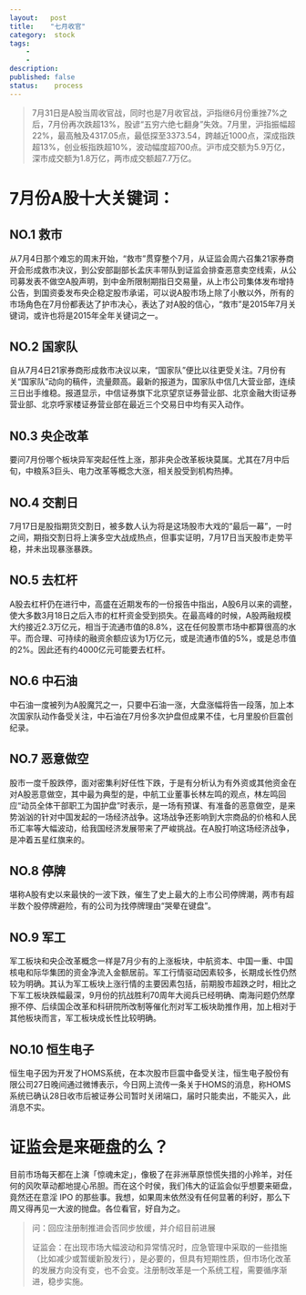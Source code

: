 ```yaml
---
layout:   post
title:    "七月收官"
category:  stock
tags:     
    -  
    -   
description: 
published: false
status:    process
---
```


> 7月31日是A股当周收官战，同时也是7月收官战，沪指继6月份重挫7%之后，7月份再次跌超13%，股谚“五穷六绝七翻身”失效。7月里，沪指振幅超22%，最高触及4317.05点，最低探至3373.54，跨越近1000点，深成指跌超13%，创业板指跌超10%，波动幅度超700点。沪市成交额为5.9万亿，深市成交额为1.8万亿，两市成交额超7.7万亿。

# 7月份A股十大关键词：

## NO.1 救市

从7月4日那个难忘的周末开始，“救市”贯穿整个7月，从证监会周六召集21家券商开会形成救市决议，到公安部副部长孟庆丰带队到证监会排查恶意卖空线索，从公司募发表不做空A股声明，到中金所限制期指日交易量，从上市公司集体发布增持公告，到国资委发布央企稳定股市承诺，可以说A股市场上除了小散以外，所有的市场角色在7月份都表达了护市决心，表达了对A股的信心，“救市”是2015年7月关键词，或许也将是2015年全年关键词之一。

## NO.2 国家队
自从7月4日21家券商形成救市决议以来，“国家队”便比以往更受关注。7月份有关“国家队”动向的稿件，流量颇高。最新的报道为，国家队中信几大营业部，连续三日出手维稳。报道显示，中信证券旗下北京望京证券营业部、北京金融大街证券营业部、北京呼家楼证券营业部在最近三个交易日中均有买入动作。

## N0.3 央企改革
要问7月份哪个板块异军突起任性上涨，那非央企改革板块莫属。尤其在7月中后旬，中粮系3巨头、电力改革等概念大涨，相关股受到机构热捧。

## NO.4 交割日
7月17日是股指期货交割日，被多数人认为将是这场股市大戏的“最后一幕”，一时之间，期指交割日将上演多空大战成热点，但事实证明，7月17日当天股市走势平稳，并未出现暴涨暴跌。

## NO.5 去杠杆
A股去杠杆仍在进行中，高盛在近期发布的一份报告中指出，A股6月以来的调整，使大多数3月18日之后入市的杠杆资金受到损失。在最高峰的时候，A股两融规模大约接近2.3万亿元，相当于流通市值的8.8%，这在任何股票市场中都算很高的水平。而合理、可持续的融资余额应该为1万亿元，或是流通市值的5%，或是总市值的2%。因此还有约4000亿元可能要去杠杆。

## NO.6 中石油
中石油一度被列为A股魔咒之一，只要中石油一涨，大盘涨幅将告一段落，加上本次国家队动作备受关注，中石油在7月份多次护盘但成果不佳，七月里股价巨震创纪录。

## NO.7 恶意做空
股市一度千股跌停，面对密集利好任性下跌，于是有分析认为有外资或其他资金在对A股恶意做空，其中最为典型的是，中航工业董事长林左鸣的观点，林左鸣回应“动员全体干部职工为国护盘”时表示，是一场有预谋、有准备的恶意做空，是来势汹汹的针对中国发起的一场经济战争。这场战争还影响到大宗商品的价格和人民币汇率等大幅波动，给我国经济发展带来了严峻挑战。在A股打响这场经济战争，是冲着五星红旗来的。

## NO.8 停牌
堪称A股有史以来最快的一波下跌，催生了史上最大的上市公司停牌潮，两市有超半数个股停牌避险，有的公司为找停牌理由“哭晕在键盘”。

## NO.9 军工
军工板块和央企改革概念一样是7月少有的上涨板块，中航资本、中国一重、中国核电和际华集团的资金净流入金额居前。军工行情驱动因素较多，长期成长性仍然较为明确。其认为军工板块上涨行情的主要因素包括，前期股市超跌之时，相比之下军工板块跌幅最深，9月份的抗战胜利70周年大阅兵已经明确、南海问题仍然摩擦不停、后续国企改革和科研院所改制等催化剂对军工板块助推作用，加上相对于其他板块而言，军工板块成长性比较明确。

## NO.10 恒生电子
恒生电子因为开发了HOMS系统，在本次股市巨震中备受关注，恒生电子股份有限公司27日晚间通过微博表示，今日网上流传一条关于HOMS的消息，称HOMS系统已确认28日收市后被证券公司暂时关闭端口，届时只能卖出，不能买入，此消息不实。

# 证监会是来砸盘的么？

目前市场每天都在上演「惊魂未定」，像极了在非洲草原惊慌失措的小羚羊，对任何的风吹草动都地提心吊胆。而在这个时侯，我们伟大的证监会似乎想要来砸盘，竟然还在意淫 IPO 的那些事。我想，如果周末依然没有任何显著的利好，那么下周又得再见一大波的抛盘。各位看官，好自为之。

> 问：回应注册制推进会否同步放缓，并介绍目前进展
> 
> 证监会：在出现市场大幅波动和异常情况时，应急管理中采取的一些措施（比如减少或暂缓新股发行），是必要的，但具有短期性质，但市场化改革的发展方向没有变，也不会变。注册制改革是一个系统工程，需要循序渐进，稳步实施。


